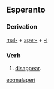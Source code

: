 ==Esperanto==
===Derivation===
[[mal-]] + [[aperi|aper-]] + [[-i]]
===Verb===
# [[disappear]].

[[eo:malaperi]]